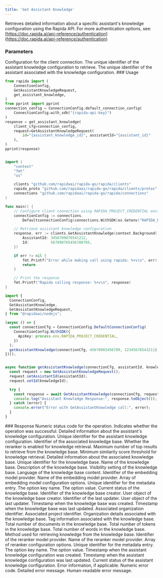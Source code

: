 ```yaml
---
title: 'Get Assistant Knowledge'
---
```

Retrieves detailed information about a specific assistant's knowledge configuration using the Rapida API.
<Info>
For more authentication options, see: [https://doc.rapida.ai/api-reference/authentication](https://doc.rapida.ai/api-reference/authentication)
</Info>
### Parameters
<ParamField body="connectionConfig" type="ConnectionConfig" required>
Configuration for the client connection.
</ParamField>
<ParamField body="request" type="GetAssistantKnowledgeRequest" required>
<Expandable>
<ParamField body="id" type="uint64" required>
The unique identifier of the assistant knowledge configuration to retrieve.
</ParamField>
<ParamField body="assistantId" type="uint64" required>
The unique identifier of the assistant associated with the knowledge configuration.
</ParamField>
</Expandable>
</ParamField>
### Usage
<CodeGroup>

```python Python
from rapida import (
    ConnectionConfig,
    GetAssistantKnowledgeRequest,
    get_assistant_knowledge,
)
from pprint import pprint
connection_config = ConnectionConfig.default_connection_config(
    ConnectionConfig.with_sdk("{rapida-api-key}")
)
response = get_assistant_knowledge(
    client_cfg=connection_config,
    request=GetAssistantKnowledgeRequest(
        id="{assistant_knowledge_id}", assistantId="{assistant_id}"
    ),
)
pprint(response)

```

```go Go

import (
	"context"
	"fmt"
	"os"

	clients "github.com/rapidaai/rapida-go/rapida/clients"
	rapida_proto "github.com/rapidaai/rapida-go/rapida/clients/protos"
	connections "github.com/rapidaai/rapida-go/rapida/connections"
)

func main() {
	// Configure client connection using RAPIDA_PROJECT_CREDENTIAL environment variable
	connectionConfig := connections.
		DefaultconnectionConfig(connections.WithSDK(os.Getenv("RAPIDA_PROJECT_CREDENTIAL")))

	// Retrieve assistant knowledge configuration
	response, err := clients.GetAssistantKnowledge(context.Background(), connectionConfig, &rapida_proto.GetAssistantKnowledgeRequest{
		AssistantId: 3456789876541212,
		Id:          567898765456788765,
	})

	if err != nil {
		fmt.Printf("Error while making call using rapida: %+v\n", err)
		return
	}

	// Print the response
	fmt.Printf("Rapida calling response: %+v\n", response)
}
```
```typescript NodeJs
import {
  ConnectionConfig,
  GetAssistantKnowledge,
  GetAssistantKnowledgeRequest,
} from "@rapidaai/nodejs";

(async () => {
  const connectionCfg = ConnectionConfig.DefaultConnectionConfig(
    ConnectionConfig.WithSDK({
      ApiKey: process.env.RAPIDA_PROJECT_CREDENTIAL,
    })
  );
  getAssistantKnowledge(connectionCfg, 45678903456789, 12345676543211);
})();


async function getAssistantKnowledge(connectionCfg, assistantId, knowledgeId) {
  const request = new GetAssistantKnowledgeRequest();
  request.setAssistantId(assistantId);
  request.setId(knowledgeId);

  try {
    const response = await GetAssistantKnowledge(connectionCfg, request);
    console.log("Assistant Knowledge Response:", response.toObject());
  } catch (error) {
    console.error("Error with GetAssistantKnowledge call:", error);
  }
}

```
</CodeGroup>
### Response
<ParamField body="code" type="int32">
Numeric status code for the operation.
</ParamField>
<ParamField body="success" type="boolean">
Indicates whether the operation was successful.
</ParamField>
<ParamField body="data" type="AssistantKnowledge">
Detailed information about the assistant's knowledge configuration.
<Expandable>
<ParamField body="id" type="uint64">
Unique identifier for the assistant knowledge configuration.
</ParamField>
<ParamField body="knowledgeId" type="uint64">
Identifier of the associated knowledge base.
</ParamField>
<ParamField body="rerankerEnable" type="boolean">
Whether the reranker is enabled for knowledge retrieval.
</ParamField>
<ParamField body="topK" type="uint32">
Maximum number of top results to retrieve from the knowledge base.
</ParamField>
<ParamField body="scoreThreshold" type="float32">
Minimum similarity score threshold for knowledge retrieval.
</ParamField>
<ParamField body="knowledge" type="Knowledge">
Detailed information about the associated knowledge base.
<Expandable>
<ParamField body="id" type="uint64">
Unique identifier for the knowledge base.
</ParamField>
<ParamField body="name" type="string">
Name of the knowledge base.
</ParamField>
<ParamField body="description" type="string">
Description of the knowledge base.
</ParamField>
<ParamField body="visibility" type="string">
Visibility setting of the knowledge base.
</ParamField>
<ParamField body="language" type="string">
Language of the knowledge base content.
</ParamField>
<ParamField body="embeddingModelProviderId" type="uint64">
Identifier of the embedding model provider.
</ParamField>
<ParamField body="embeddingModelProviderName" type="string">
Name of the embedding model provider.
</ParamField>
<ParamField body="knowledgeEmbeddingModelOptions" type="Metadata[]">
Array of embedding model configuration options.
<Expandable>
<ParamField body="id" type="uint64">
Unique identifier for the metadata entry.
</ParamField>
<ParamField body="key" type="string">
The option key name.
</ParamField>
<ParamField body="value" type="string">
The option value.
</ParamField>
</Expandable>
</ParamField>
<ParamField body="status" type="string">
Current status of the knowledge base.
</ParamField>
<ParamField body="createdBy" type="uint64">
Identifier of the knowledge base creator.
</ParamField>
<ParamField body="createdUser" type="User">
User object of the knowledge base creator.
</ParamField>
<ParamField body="updatedBy" type="uint64">
Identifier of the last updater.
</ParamField>
<ParamField body="updatedUser" type="User">
User object of the last updater.
</ParamField>
<ParamField body="createdDate" type="timestamp">
Timestamp when the knowledge base was created.
</ParamField>
<ParamField body="updatedDate" type="timestamp">
Timestamp when the knowledge base was last updated.
</ParamField>
<ParamField body="organizationId" type="uint64">
Associated organization identifier.
</ParamField>
<ParamField body="projectId" type="uint64">
Associated project identifier.
</ParamField>
<ParamField body="organization" type="Organization">
Organization details associated with the knowledge base.
</ParamField>
<ParamField body="knowledgeTag" type="Tag">
Tag information associated with the knowledge base.
</ParamField>
<ParamField body="documentCount" type="uint32">
Total number of documents in the knowledge base.
</ParamField>
<ParamField body="tokenCount" type="uint32">
Total number of tokens in the knowledge base.
</ParamField>
<ParamField body="wordCount" type="uint32">
Total number of words in the knowledge base.
</ParamField>
</Expandable>
</ParamField>
<ParamField body="retrievalMethod" type="string">
Method used for retrieving knowledge from the knowledge base.
</ParamField>
<ParamField body="rerankerModelProviderId" type="uint64">
Identifier of the reranker model provider.
</ParamField>
<ParamField body="rerankerModelProviderName" type="string">
Name of the reranker model provider.
</ParamField>
<ParamField body="assistantKnowledgeRerankerOptions" type="Metadata[]">
Array of reranker configuration options.
<Expandable>
<ParamField body="id" type="uint64">
Unique identifier for the metadata entry.
</ParamField>
<ParamField body="key" type="string">
The option key name.
</ParamField>
<ParamField body="value" type="string">
The option value.
</ParamField>
</Expandable>
</ParamField>
<ParamField body="createdDate" type="timestamp">
Timestamp when the assistant knowledge configuration was created.
</ParamField>
<ParamField body="updatedDate" type="timestamp">
Timestamp when the assistant knowledge configuration was last updated.
</ParamField>
<ParamField body="status" type="string">
Current status of the assistant knowledge configuration.
</ParamField>
</Expandable>
</ParamField>
<ParamField body="error" type="object">
Error information, if applicable.
<Expandable>
<ResponseField name="errorCode" type="uint64">
Numeric error code.
</ResponseField>
<ResponseField name="errorMessage" type="string">
Detailed error message.
</ResponseField>
<ResponseField name="humanMessage" type="string">
Human-readable error message.
</ResponseField>
</Expandable>
</ParamField>
